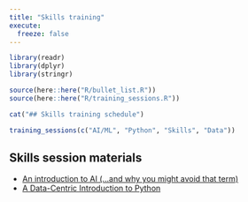 ---
title: "Skills training"
execute: 
  freeze: false
---

```{r}
library(readr)
library(dplyr)
library(stringr)

source(here::here("R/bullet_list.R"))
source(here::here("R/training_sessions.R"))

cat("## Skills training schedule")
```

```{r}
training_sessions(c("AI/ML", "Python", "Skills", "Data")) 
```

## Skills session materials

+ [An introduction to AI (...and why you might avoid that term)](https://nes-dew.github.io/KIND-training/skills/an_introduction_to_ai_and_why_you_might_avoid_that_term.html)
+ [A Data-Centric Introduction to Python](https://nes-dew.github.io/KIND-training/skills/a_data_centric_introduction_to_python_pg.html)
